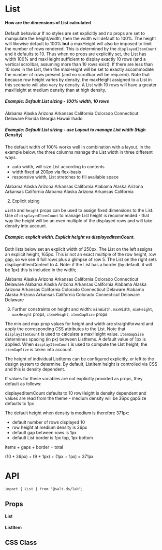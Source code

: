 
<Meta title="Lab/List/Doc" component={List} />

# List

#### How are the dimensions of List calculated

Default behaviour
If no styles are set explicitly and no props are set to manipulate the height/width, then the width will default to 100%. The height will likewise default to 100% **but** a maxHeight will also be imposed to limit the number of rows rendered. This is determined by the `displayedItemCount` and it defaults to 10. Thus when no props are explicitly set, the List has width 100% and maxHeight sufficient to display exactly 10 rows (and a vertical scrollbar, assuming more than 10 rows exist). If there are less than 10 rows in the List, then the maxHeight will be set to exactly accommodate the number of rows present (and no scrollbar will be required). Note that because row height varies by density, the maxHeight assigned to a List in this scenario will also vary by density. A List with 10 rows will have a greater maxHeight at medium density than at high density.

##### Example: Default List sizing - 100% width, 10 rows

<Canvas>
  <SaltProvider>
    <List aria-label="Declarative List example">
      <ListItem>Alabama</ListItem>
      <ListItem>Alaska</ListItem>
      <ListItem>Arizona</ListItem>
      <ListItem>Arkansas</ListItem>
      <ListItem>California</ListItem>
      <ListItem>Colorado</ListItem>
      <ListItem>Connecticut</ListItem>
      <ListItem>Delaware</ListItem>
      <ListItem>Florida</ListItem>
      <ListItem>Georgia</ListItem>
      <ListItem>Hawaii</ListItem>
      <ListItem>Ihado</ListItem>
    </List>
  </SaltProvider>
</Canvas>

##### Example: Default List sizing - use Layout to manage List width (High Density)

The default width of 100% works well in combination with a layout. In the example below, the three columns manage the List width in three different ways.

- auto width, will size List according to contents
- width fixed at 200px via flex-basis
- responsive width, List stretches to fill available space

<Canvas>
  <SaltProvider density="high">
    <FlexLayout>
      <FlexItem>
        <List aria-label="Declarative List example">
          <ListItem>Alabama</ListItem>
          <ListItem>Alaska</ListItem>
          <ListItem>Arizona</ListItem>
          <ListItem>Arkansas</ListItem>
          <ListItem>California</ListItem>
        </List>
      </FlexItem>
      <FlexItem style={{ flexBasis: 200 }}>
        <List aria-label="Declarative List example">
          <ListItem>Alabama</ListItem>
          <ListItem>Alaska</ListItem>
          <ListItem>Arizona</ListItem>
          <ListItem>Arkansas</ListItem>
          <ListItem>California</ListItem>
        </List>
      </FlexItem>
      <FlexItem grow={1}>
        <List aria-label="Declarative List example">
          <ListItem>Alabama</ListItem>
          <ListItem>Alaska</ListItem>
          <ListItem>Arizona</ListItem>
          <ListItem>Arkansas</ListItem>
          <ListItem>California</ListItem>
        </List>
      </FlexItem>
    </FlexLayout>
  </SaltProvider>
</Canvas>

2. Explicit sizing

`width` and `height` props can be used to assign fixed dimensions to the List. Use of `displayedItemCount` to manage List height is recommended - that way the height will be an even multiple of the displayed rows and will take density into account.

##### Example: explicit width. Explicit height vs displayedItemCount.

Both lists below set an explicit width of 250px. The List on the left assigns an explicit height, 165px. This is not an exact multiple of the row height, row gap, so we see 4 full rows plus a glimpse of row 5. The List on the right sets displayedItemContent to 4. Note: if the List has a border (by default, it will be 1px) this is included in the width;

<Canvas>
  <SaltProvider>
    <FlexLayout style={{ justifyContent: "space-around" }}>
      <FlexItem>
        <List aria-label="Declarative List example" width={250} height={165}>
          <ListItem>Alabama</ListItem>
          <ListItem>Alaska</ListItem>
          <ListItem>Arizona</ListItem>
          <ListItem>Arkansas</ListItem>
          <ListItem>California</ListItem>
          <ListItem>Colorado</ListItem>
          <ListItem>Connecticut</ListItem>
          <ListItem>Delaware</ListItem>
        </List>
      </FlexItem>
      <FlexItem style={{ flexBasis: 200 }}>
        <List
          aria-label="Declarative List example"
          width={250}
          displayedItemCount={4}
        >
          <ListItem>Alabama</ListItem>
          <ListItem>Alaska</ListItem>
          <ListItem>Arizona</ListItem>
          <ListItem>Arkansas</ListItem>
          <ListItem>California</ListItem>
          <Canvas>
            <SaltProvider>
              <FlexLayout style={{ justifyContent: "space-around" }}>
                <FlexItem>
                  <List
                    aria-label="Declarative List example"
                    width={250}
                    height={200}
                  >
                    <ListItem>Alabama</ListItem>
                    <ListItem>Alaska</ListItem>
                    <ListItem>Arizona</ListItem>
                    <ListItem>Arkansas</ListItem>
                    <ListItem>California</ListItem>
                    <ListItem>Colorado</ListItem>
                    <ListItem>Connecticut</ListItem>
                    <ListItem>Delaware</ListItem>
                  </List>
                </FlexItem>
                <FlexItem style={{ flexBasis: 200 }}>
                  <List
                    aria-label="Declarative List example"
                    width={250}
                    displayedItemCount={4}
                  >
                    <ListItem>Alabama</ListItem>
                    <ListItem>Alaska</ListItem>
                    <ListItem>Arizona</ListItem>
                    <ListItem>Arkansas</ListItem>
                    <ListItem>California</ListItem>
                    <ListItem>Colorado</ListItem>
                    <ListItem>Connecticut</ListItem>
                    <ListItem>Delaware</ListItem>
                  </List>
                </FlexItem>
              </FlexLayout>
            </SaltProvider>
          </Canvas>
          <ListItem>Delaware</ListItem>
        </List>
      </FlexItem>
    </FlexLayout>
  </SaltProvider>
</Canvas>

3. Further constraints on height and width: `minWidth`, `maxWidth`, `minHeight`, `maxHeight` props, `itemHeight`, `itemGapSize` props

The min and max prop values for height and width are straightforward and apply the corresponding CSS attributes to the List. Note that `displayItemCount` is used to calculate a maxHeight value. `itemGapSize` determines spacing (in px) between ListItems. A default value of 1px is applied. When `displayItemCount` is used to compute the LIst height, the `itemGapSize` is taken into account.

The height of individual ListItems can be configured explicitly, or left to the design system to determine. By default, ListItem height is controlled via CSS and this is density dependent.

If values for these variables are not explicitly provided as props, they default as follows:

displayedItemCount defaults to 10
rowHeight is density dependent and values are read from the theme - medium density will be 36px
gapSize defaults to 1px

The default height when density is medium is therefore 371px:

- default number of rows displayed 10
- row height at medium density is 36px
- default gap between rows is 1px
- default List border is 1px top, 1px bottom

items + gaps + border = total

(10 \* 36px) + (9 \* 1px) + (1px + 1px) = 371px

# API

```
import { List } from "@salt-ds/lab";
```

## Props

#### List

<ArgsTable of={List} />

#### ListItem

<ArgsTable of={ListItem} />

## CSS Class

<CSSClassTable of={List} />

<CSSClassTable of={ListItem} />
